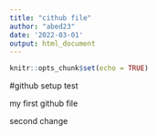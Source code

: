 ```yaml
---
title: "cithub file"
author: "abed23"
date: '2022-03-01'
output: html_document
---
```


```r
knitr::opts_chunk$set(echo = TRUE)
```

#github setup test

my first github file

second change
